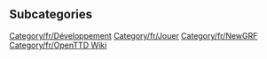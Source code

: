 
== Subcategories ==
[[Category/fr/Développement]]
[[Category/fr/Jouer]]
[[Category/fr/NewGRF]]
[[Category/fr/OpenTTD Wiki]]
